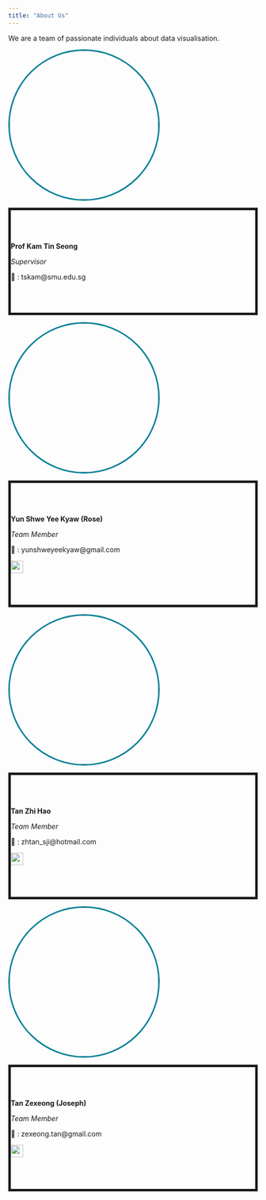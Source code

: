 ```yaml
---
title: "About Us"
---
```


We are a team of passionate individuals about data visualisation.

::: {layout="[4,4]"}
![](images/Prof.jpg){style="border-radius:50%;border: 3px solid #028097" width="300"}

::: {style="text-algin:center;align-items:center;border: 5px solid;  padding: 50px 0;"}
**Prof Kam Tin Seong**

*Supervisor*

📧 : tskam\@smu.edu.sg
:::

![](images/rose.jpeg){style="border-radius:50%;border: 3px solid #028097" width="300"}

::: {style="text-algin:center;align-items:center;border: 5px solid;  padding: 50px 0;"}
**Yun Shwe Yee Kyaw (Rose)**

*Team Member*

📧 : yunshweyeekyaw\@gmail.com

[![](images/linkedinlogo.jpg){fig-align="left" width="25"}](https://www.linkedin.com/in/yun-shwe-yee-kyaw-b92862122)
:::

![](images/ZH.jpg){style="border-radius:50%;border: 3px solid #028097" width="300"}

::: {style="text-algin:center;align-items:center;border: 5px solid;  padding: 50px 0;"}
**Tan Zhi Hao**

*Team Member*

📧 : zhtan_sji\@hotmail.com

[![](images/linkedinlogo.jpg){fig-align="left" width="25"}](https://www.linkedin.com/in/zhi-hao-tan-368a75125)
:::

![](images/Joseph.jpeg){style="border-radius:50%;border: 3px solid #028097" width="300"}

::: {style="text-algin:center;align-items:center;border: 5px solid;  padding: 50px 0;"}
**Tan Zexeong (Joseph)**

*Team Member*

📧 : zexeong.tan\@gmail.com

[![](images/linkedinlogo.jpg){fig-align="left" width="25"}](https://www.linkedin.com/in/joseph-zexeong-tan/)
:::
:::
